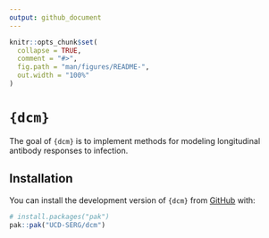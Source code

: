 ```yaml
---
output: github_document
---
```


<!-- README.md is generated from README.Rmd. Please edit that file -->

```r
knitr::opts_chunk$set(
  collapse = TRUE,
  comment = "#>",
  fig.path = "man/figures/README-",
  out.width = "100%"
)
```

# `{dcm}`

<!-- badges: start -->
<!-- badges: end -->

The goal of `{dcm}` is to implement methods for modeling longitudinal antibody responses to infection.

## Installation

You can install the development version of `{dcm}` from [GitHub](https://github.com/) with:

``` r
# install.packages("pak")
pak::pak("UCD-SERG/dcm")
```
